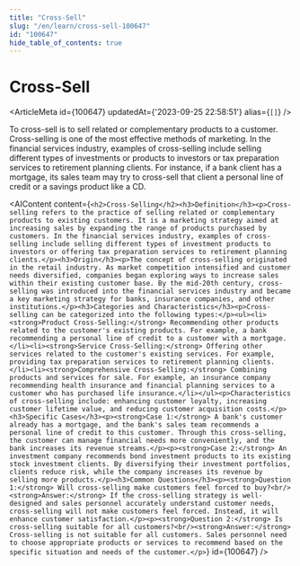 ```yaml
---
title: "Cross-Sell"
slug: "/en/learn/cross-sell-100647"
id: "100647"
hide_table_of_contents: true
---
```



# Cross-Sell

<ArticleMeta id={100647} updatedAt={'2023-09-25 22:58:51'} alias={`[]`} />
<div className='border-solid border-b border-t-0 my-4 border-[var(--ifm-color-gray-300)]' />

To cross-sell is to sell related or complementary products to a customer. Cross-selling is one of the most effective methods of marketing. In the financial services industry, examples of cross-selling include selling different types of investments or products to investors or tax preparation services to retirement planning clients. For instance, if a bank client has a mortgage, its sales team may try to cross-sell that client a personal line of credit or a savings product like a CD.

<AIContent content={`<h2>Cross-Selling</h2><h3>Definition</h3><p>Cross-selling refers to the practice of selling related or complementary products to existing customers. It is a marketing strategy aimed at increasing sales by expanding the range of products purchased by customers. In the financial services industry, examples of cross-selling include selling different types of investment products to investors or offering tax preparation services to retirement planning clients.</p><h3>Origin</h3><p>The concept of cross-selling originated in the retail industry. As market competition intensified and customer needs diversified, companies began exploring ways to increase sales within their existing customer base. By the mid-20th century, cross-selling was introduced into the financial services industry and became a key marketing strategy for banks, insurance companies, and other institutions.</p><h3>Categories and Characteristics</h3><p>Cross-selling can be categorized into the following types:</p><ul><li><strong>Product Cross-Selling:</strong> Recommending other products related to the customer's existing products. For example, a bank recommending a personal line of credit to a customer with a mortgage.</li><li><strong>Service Cross-Selling:</strong> Offering other services related to the customer's existing services. For example, providing tax preparation services to retirement planning clients.</li><li><strong>Comprehensive Cross-Selling:</strong> Combining products and services for sale. For example, an insurance company recommending health insurance and financial planning services to a customer who has purchased life insurance.</li></ul><p>Characteristics of cross-selling include: enhancing customer loyalty, increasing customer lifetime value, and reducing customer acquisition costs.</p><h3>Specific Cases</h3><p><strong>Case 1:</strong> A bank's customer already has a mortgage, and the bank's sales team recommends a personal line of credit to this customer. Through this cross-selling, the customer can manage financial needs more conveniently, and the bank increases its revenue streams.</p><p><strong>Case 2:</strong> An investment company recommends bond investment products to its existing stock investment clients. By diversifying their investment portfolios, clients reduce risk, while the company increases its revenue by selling more products.</p><h3>Common Questions</h3><p><strong>Question 1:</strong> Will cross-selling make customers feel forced to buy?<br/><strong>Answer:</strong> If the cross-selling strategy is well-designed and sales personnel accurately understand customer needs, cross-selling will not make customers feel forced. Instead, it will enhance customer satisfaction.</p><p><strong>Question 2:</strong> Is cross-selling suitable for all customers?<br/><strong>Answer:</strong> Cross-selling is not suitable for all customers. Sales personnel need to choose appropriate products or services to recommend based on the specific situation and needs of the customer.</p>`} id={100647} />
